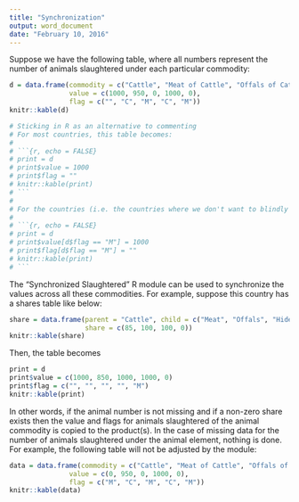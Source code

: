 ```yaml
---
title: "Synchronization"
output: word_document
date: "February 10, 2016"
---
```


Suppose we have the following table, where all numbers represent the number of animals slaughtered under each particular commodity:

```r
d = data.frame(commodity = c("Cattle", "Meat of Cattle", "Offals of Cattle", "Hides and Skins of Cattle", "Fat of Cattle"),
               value = c(1000, 950, 0, 1000, 0),
               flag = c("", "C", "M", "C", "M"))
knitr::kable(d)
```

```r
# Sticking in R as an alternative to commenting
# For most countries, this table becomes:
# 
# ```{r, echo = FALSE}
# print = d
# print$value = 1000
# print$flag = ""
# knitr::kable(print)
# ```
# 
# For the countries (i.e. the countries where we don't want to blindly copy), we have several options.  We could just copy the most recent or most recent official over all the missing cells:
# 
# ```{r, echo = FALSE}
# print = d
# print$value[d$flag == "M"] = 1000
# print$flag[d$flag == "M"] = ""
# knitr::kable(print)
# ```
```

The "Synchronized Slaughtered" R module can be used to synchronize the values across all these commodities.  For example, suppose this country has a shares table like below:

```r
share = data.frame(parent = "Cattle", child = c("Meat", "Offals", "Hides and Skins", "Fat"),
                   share = c(85, 100, 100, 0))
knitr::kable(share)
```

Then, the table becomes

```r
print = d
print$value = c(1000, 850, 1000, 1000, 0)
print$flag = c("", "", "", "", "M")
knitr::kable(print)
```

In other words, if the animal number is not missing and if a non-zero share exists then the value and flags for animals slaughtered of the animal commodity is copied to the product(s).  In the case of missing data for the number of animals slaughtered under the animal element, nothing is done.  For example, the following table will not be adjusted by the module:

```r
data = data.frame(commodity = c("Cattle", "Meat of Cattle", "Offals of Cattle", "Hides and Skins of Cattle", "Fat of Cattle"),
               value = c(0, 950, 0, 1000, 0),
               flag = c("M", "C", "M", "C", "M"))
knitr::kable(data)
```